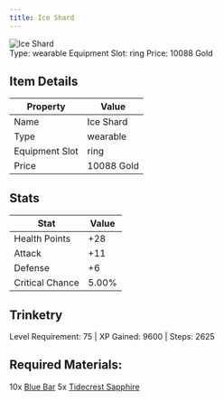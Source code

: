 ```yaml
---
title: Ice Shard
---
```


<div className="flex items-start gap-6 mb-8">
  <div className="flex-shrink-0">
    <img src="/assets/resources/trinketry/rings/ice_shard.png" alt="Ice Shard" className="w-24 h-24 border rounded-lg" />
  </div>
  <div className="flex-1">
    <div className="space-y-2">
            <div className="flex flex-wrap gap-4 text-sm">
        <span className="px-2 py-1 bg-green-100 dark:bg-green-900 rounded-md">
          Type: wearable
        </span>
        <span className="px-2 py-1 bg-purple-100 dark:bg-purple-900 rounded-md">
          Equipment Slot: ring
        </span>
        <span className="px-2 py-1 bg-yellow-100 dark:bg-yellow-900 rounded-md">
          Price: 10088 Gold
        </span>
      </div>
    </div>
  </div>
</div>

## Item Details
| Property | Value |
|----------|-------|
| Name | Ice Shard |
| Type | wearable |
| Equipment Slot | ring |
| Price | 10088 Gold |

## Stats
| Stat | Value |
|------|-------|
| Health Points | +28 |
| Attack | +11 |
| Defense | +6 |
| Critical Chance | 5.00% |

## Trinketry
Level Requirement: 75 | XP Gained: 9600 | Steps: 2625

## Required Materials:
10x [Blue Bar](/docs/resources/individual/blue_bar)
5x [Tidecrest Sapphire](/docs/resources/individual/tidecrest_sapphire)

